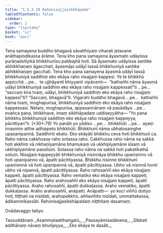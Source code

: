 ```yaml
---
title: "1.5.3.10 Rahonisajjasikkhāpada"
tableOfContents: false
sidebar:
  order: 2
type: "tipitaka"
basket: "vi"
book: "paci"
---
```



<DynamicBreadcrumb />

<Division number="198" book="paci">

<Paragraph number="648" book="paci">
Tena samayena buddho bhagavā sāvatthiyaṃ viharati jetavane anāthapiṇḍikassa ārāme. Tena kho pana samayena āyasmato udāyissa purāṇadutiyikā bhikkhunīsu pabbajitā hoti. Sā āyasmato udāyissa santike abhikkhaṇaṃ āgacchati, āyasmāpi udāyī tassā bhikkhuniyā santike abhikkhaṇaṃ gacchati. Tena kho pana samayena āyasmā udāyī tassā bhikkhuniyā saddhiṃ eko ekāya raho nisajjaṃ kappesi.
</Paragraph>

<Paragraph number="649" book="paci">
Ye te bhikkhū appicchā …pe…  te ujjhāyanti khiyyanti vipācenti—  “kathañhi nāma āyasmā udāyī bhikkhuniyā saddhiṃ eko ekāya raho nisajjaṃ kappessatī”ti …pe…  “saccaṃ kira tvaṃ, udāyi, bhikkhuniyā saddhiṃ eko ekāya raho nisajjaṃ kappesī”ti? “Saccaṃ, bhagavā”ti. Vigarahi buddho bhagavā …pe…  kathañhi nāma tvaṃ, moghapurisa, bhikkhuniyā saddhiṃ eko ekāya raho nisajjaṃ kappessasi. Netaṃ, moghapurisa, appasannānaṃ vā pasādāya …pe…  evañca pana, bhikkhave, imaṃ sikkhāpadaṃ uddiseyyātha—
</Paragraph>

</Division>
<Division number="199" book="paci">

<Paragraph number="650" book="paci">
<Emphasis>“Yo pana bhikkhu bhikkhuniyā saddhiṃ eko ekāya raho nisajjaṃ kappeyya, pācittiyan”</Emphasis>ti. (*30*:<Emphasis>79</Emphasis>)
</Paragraph>

</Division>
<Division number="200" book="paci">

<Paragraph number="651" book="paci">
<Emphasis>Yo panā</Emphasis>ti yo yādiso …pe…  <Emphasis>bhikkhū</Emphasis>ti …pe…  ayaṃ imasmiṃ atthe adhippeto bhikkhūti.
</Paragraph>

<Paragraph number="652" book="paci">
<Emphasis>Bhikkhunī</Emphasis> nāma ubhatosaṃghe upasampannā.
</Paragraph>

<Paragraph number="653" book="paci">
<Emphasis>Saddhin</Emphasis>ti ekato.
</Paragraph>

<Paragraph number="654" book="paci">
<Emphasis>Eko ekāyā</Emphasis>ti bhikkhu ceva hoti bhikkhunī ca.
</Paragraph>

<Paragraph number="655" book="paci">
<Emphasis>Raho</Emphasis> nāma cakkhussa raho sotassa raho. Cakkhussa raho nāma na sakkā hoti akkhiṃ vā nikhaṇīyamāne bhamukaṃ vā ukkhipīyamāne sīsaṃ vā ukkhipīyamāne passituṃ. Sotassa raho nāma na sakkā hoti pakatikathā sotuṃ.
</Paragraph>

<Paragraph number="656" book="paci">
<Emphasis>Nisajjaṃ kappeyyā</Emphasis>ti bhikkhuniyā nisinnāya bhikkhu upanisinno vā hoti upanipanno vā, āpatti pācittiyassa.
</Paragraph>

<Paragraph number="657" book="paci">
Bhikkhu nisinne bhikkhunī upanisinnā vā hoti upanipannā vā, āpatti pācittiyassa. Ubho vā nisinnā honti ubho vā nipannā, āpatti pācittiyassa.
</Paragraph>

</Division>
<Division number="201" book="paci">

<Paragraph number="658" book="paci">
Raho rahosaññī eko ekāya nisajjaṃ kappeti, āpatti pācittiyassa. Raho vematiko eko ekāya nisajjaṃ kappeti, āpatti pācittiyassa. Raho arahosaññī eko ekāya nisajjaṃ kappeti, āpatti pācittiyassa.
</Paragraph>

<Paragraph number="659" book="paci">
Araho rahosaññī, āpatti dukkaṭassa. Araho vematiko, āpatti dukkaṭassa. Araho arahosaññī, anāpatti.
</Paragraph>

</Division>
<Division number="202" book="paci">

<Paragraph number="660" book="paci">
Anāpatti—  yo koci viññū dutiyo hoti, tiṭṭhati na nisīdati, arahopekkho, aññavihito nisīdati, ummattakassa, ādikammikassāti.

</Paragraph>
</Division>

<Paragraph number="661" type="center" book="paci">
Rahonisajjasikkhāpadaṃ niṭṭhitaṃ dasamaṃ.

  
Ovādavaggo tatiyo.



</Paragraph>

<Paragraph number="662" type="center" book="paci">
Tassuddānaṃ


</Paragraph>

<Paragraph number="663" type="verses" book="paci">
_Asammataatthaṅgatū,_  
_Passayāmisadānena;_  
_Sibbati addhānaṃ nāvaṃ bhuñjeyya,_  
_Eko ekāya te dasāti._
</Paragraph>